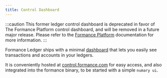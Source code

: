 ```yaml
---
title: Control Dashboard
---
```


:::caution
This former ledger control dashboard is deprecated in favor of The Formance Platform control dashboard, and will be removed in a future major release. Please refer to the [Formance Platform](../../deployment/introduction.mdx) documentation for more information.
:::

Formance Ledger ships with a minimal [dashboard](https://github.com/formancehq/control) that lets you easily see transactions and accounts in your ledgers.

It is conveniently hosted at [control.formance.com](https://control.formance.com/) for easy access, and also integrated into the formance binary, to be started with a simple `numary ui`.
